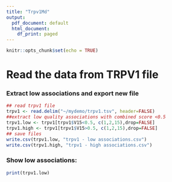 ```yaml
---
title: "Trpv1Md"
output:
  pdf_document: default
  html_document:
    df_print: paged
---
```


```r
knitr::opts_chunk$set(echo = TRUE)
```

# Read the data from TRPV1 file
### Extract low associations and export new file
```r
## read trpv1 file
trpv1 <- read.delim("~/mydemo/trpv1.tsv", header=FALSE)
##extract low quality associations with combined score <0.5
trpv1.low <- trpv1[trpv1$V15<0.5, c(1,2,15),drop=FALSE]
trpv1.high <- trpv1[trpv1$V15>0.5, c(1,2,15),drop=FALSE]
## save files
write.csv(trpv1.low, "trpv1 - low associations.csv")
write.csv(trpv1.high, "trpv1 - high associations.csv")
```

### Show low associations:
```r
print(trpv1.low)
```
